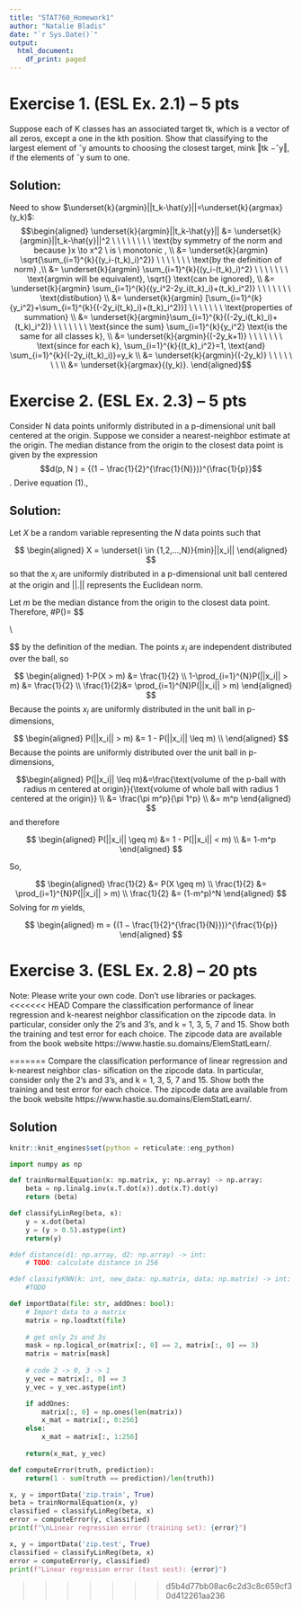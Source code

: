 ```yaml
---
title: "STAT760_Homework1"
author: "Natalie Bladis"
date: "`r Sys.Date()`"
output:
  html_document:
    df_print: paged
---
```



# Exercise 1. (ESL Ex. 2.1) – 5 pts
Suppose each of K classes has an associated target tk, which is a vector of all zeros,
except a one in the kth position. Show that classifying to the largest element of ˆy amounts to choosing the closest target, mink ‖tk −ˆy‖, if the elements of ˆy sum to one.

## Solution:
Need to show $\underset{k}{argmin}||t_k-\hat{y}||=\underset{k}{argmax}(y_k)$:
$$\begin{aligned}
\underset{k}{argmin}||t_k-\hat{y}|| &= \underset{k}{argmin}||t_k-\hat{y}||^2 \ \ \ \ \ \ \ \  \text{by symmetry of the norm and because }x \to x^2 \ is  \ monotonic , \\
&= \underset{k}{argmin} \sqrt{\sum_{i=1}^{k}{(y_i-(t_k)_i)^2}} \ \ \ \ \ \ \ \text{by the definition of norm} ,\\
&= \underset{k}{argmin} \sum_{i=1}^{k}{(y_i-(t_k)_i)^2} \ \ \ \ \ \ \ \text{argmin will be equivalent}, \sqrt{} \text{can be ignored}, \\
&= \underset{k}{argmin} \sum_{i=1}^{k}{(y_i^2-2y_i(t_k)_i)+(t_k)_i^2)} \ \ \ \ \ \ \ \text{distibution} \\
&= \underset{k}{argmin} [\sum_{i=1}^{k}{y_i^2}+\sum_{i=1}^{k}{(-2y_i(t_k)_i)+(t_k)_i^2)}] \ \ \ \ \ \ \ \text{properties of summation} \\
&= \underset{k}{argmin}\sum_{i=1}^{k}{(-2y_i(t_k)_i)+(t_k)_i^2)} \ \ \ \ \ \ \ \text{since the sum} \sum_{i=1}^{k}{y_i^2} \text{is the same for all classes k}, \\
&= \underset{k}{argmin}{(-2y_k+1)} \ \ \ \ \ \ \ \text{since for each k}, \sum_{i=1}^{k}{(t_k)_i^2}=1, \text{and} \sum_{i=1}^{k}{(-2y_i(t_k)_i)}=y_k \\
&= \underset{k}{argmin}{(-2y_k)} \ \ \ \ \ \ \ \\
&= \underset{k}{argmax}{(y_k)}.
\end{aligned}$$

# Exercise 2. (ESL Ex. 2.3) – 5 pts
Consider N data points uniformly distributed in a p-dimensional unit ball centered at the origin. Suppose we consider a nearest-neighbor estimate at the origin. The median distance from the origin to the closest data point is given by the expression
$$d(p, N ) = {(1 − \frac{1}{2}^{\frac{1}{N}})}^{\frac{1}{p}}$$.
Derive equation (1).,

## Solution:

Let $X$ be a random variable representing the $N$ data points such that 

$$ \begin{aligned}
X = \underset{i \in {1,2,...,N}}{min}||x_i||
\end{aligned}
$$
so that the $x_i$ are uniformly distributed in a p-dimensional unit ball centered at the origin and $||.||$ represents the Euclidean norm. 

Let $m$ be the median distance from the origin to the closest data point. Therefore, 
#P(\text{All N points are further than m from the origin})=\frac{1}{2}
$$ \begin{aligned}
P(X \leq m) = \frac{1}{2} \\
1-P(X > m) = \frac{1}{2}
\end{aligned} \\

$$
by the definition of the median. The points $x_i$ are independent distributed over the ball, so

$$ \begin{aligned}
1-P(X > m) &= \frac{1}{2} \\
1-\prod_{i=1}^{N}P(||x_i|| > m) &= \frac{1}{2} \\
\frac{1}{2}&= \prod_{i=1}^{N}P(||x_i|| > m)
\end{aligned}
$$
Because the points $x_i$ are uniformly distributed in the unit ball in  p-dimensions, 

$$ \begin{aligned}
P(||x_i|| > m) &= 1 - P(||x_i|| \leq m) \\
\end{aligned}
$$
Because the points are uniformly distributed over the unit ball in p-dimensions, 

$$\begin{aligned}
P(||x_i|| \leq m)&=\frac{\text{volume of the p-ball with radius m centered at origin}}{\text{volume of whole ball with radius 1 centered at the origin}} \\
&= \frac{\pi m^p}{\pi 1^p} \\
&= m^p
\end{aligned}
$$
and therefore

$$
\begin{aligned}
P(||x_i|| \geq m) &= 1 - P(||x_i|| < m) \\
&= 1-m^p
\end{aligned}
$$

So,

$$ 
\begin{aligned}
\frac{1}{2} &= P(X \geq m)  \\
\frac{1}{2} &= \prod_{i=1}^{N}P(||x_i|| > m) \\
\frac{1}{2} &= (1-m^p)^N
\end{aligned}
$$
Solving for $m$ yields, 

$$ 
\begin{aligned}
m = {(1 − \frac{1}{2}^{\frac{1}{N}})}^{\frac{1}{p}}
\end{aligned}
$$

# Exercise 3. (ESL Ex. 2.8) – 20 pts
Note: Please write your own code. Don’t use libraries or packages.
<<<<<<< HEAD
Compare the classification performance of linear regression and k-nearest neighbor classification on the zipcode data. In particular, consider only the 2’s and 3’s, and k = 1, 3, 5, 7 and 15. Show both the training and test error for each choice. The zipcode data are available from the book website https://www.hastie.su.domains/ElemStatLearn/.

=======
Compare the classification performance of linear regression and k-nearest neighbor clas-
sification on the zipcode data. In particular, consider only the 2’s and 3’s, and k = 1, 3, 5, 7
and 15. Show both the training and test error for each choice. The zipcode data are
available from the book website https://www.hastie.su.domains/ElemStatLearn/.

## Solution

```r
knitr::knit_engines$set(python = reticulate::eng_python)
```

```python
import numpy as np

def trainNormalEquation(x: np.matrix, y: np.array) -> np.array:
	beta = np.linalg.inv(x.T.dot(x)).dot(x.T).dot(y)
	return (beta)

def classifyLinReg(beta, x):
	y = x.dot(beta)
	y = (y > 0.5).astype(int)
	return(y)

#def distance(d1: np.array, d2: np.array) -> int:
	# TODO: calculate distance in 256 

#def classifyKNN(k: int, new_data: np.matrix, data: np.matrix) -> int:
	#TODO

def importData(file: str, addOnes: bool):
	# Import data to a matrix
	matrix = np.loadtxt(file)
	
	# get only 2s and 3s
	mask = np.logical_or(matrix[:, 0] == 2, matrix[:, 0] == 3)
	matrix = matrix[mask]
	
	# code 2 -> 0, 3 -> 1
	y_vec = matrix[:, 0] == 3
	y_vec = y_vec.astype(int)

	if addOnes:
		matrix[:, 0] = np.ones(len(matrix))
		x_mat = matrix[:, 0:256]
	else:
		x_mat = matrix[:, 1:256]
	
	return(x_mat, y_vec)

def computeError(truth, prediction):
	return(1 - sum(truth == prediction)/len(truth))

x, y = importData('zip.train', True)
beta = trainNormalEquation(x, y)
classified = classifyLinReg(beta, x)
error = computeError(y, classified)
print(f"\nLinear regression error (training set): {error}")

x, y = importData('zip.test', True)
classified = classifyLinReg(beta, x)
error = computeError(y, classified)
print(f"Linear regression error (test sest): {error}")
```
>>>>>>> d5b4d77bb08ac6c2d3c8c659cf30d412261aa236

